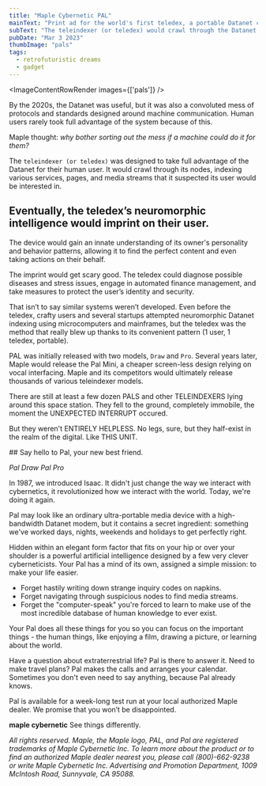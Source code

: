 ```yaml
---
title: "Maple Cybernetic PAL"
mainText: "Print ad for the world's first teledex, a portable Datanet communicator with an integrated artificial assistant."
subText: "The teleindexer (or teledex) would crawl through the Datanet, aggregating services, pages, and media streams that it suspected its user would be interested in."
pubDate: "Mar 3 2023"
thumbImage: "pals"
tags:
  - retrofuturistic dreams
  - gadget
---
```



<ImageContentRowRender 
  images={['pals']}
/>

  By the 2020s, the Datanet was useful, but it was also a convoluted mess of protocols and standards designed around machine communication. Human users rarely took full advantage of the system because of this.

  Maple thought: *why bother sorting out the mess if a machine could do it for them?*

  The `teleindexer (or teledex)` was designed to take full advantage of the Datanet for their human user. It would crawl through its nodes, indexing various services, pages, and media streams that it suspected its user would be interested in.

  ## Eventually, the teledex’s neuromorphic intelligence would imprint on their user.

   The device would gain an innate understanding of its owner's personality and behavior patterns, allowing it to find the perfect content and even taking actions on their behalf.

  The imprint would get scary good. The teledex could diagnose possible diseases and stress issues, engage in automated finance management, and take measures to protect the user’s identity and security.

  That isn’t to say similar systems weren’t developed. Even before the teledex, crafty users and several startups attempted neuromorphic Datanet indexing using microcomputers and mainframes, but the teledex was the method that really blew up thanks to its convenient pattern (1 user, 1 teledex, portable).

  PAL was initially released with two models, `Draw` and `Pro`. Several years later, Maple would release the Pal Mini, a cheaper screen-less design relying on vocal interfacing. Maple and its competitors would ultimately release thousands of various teleindexer models.

  <QuoteContentRowRender author={AuthorUniserve} left >
There are still at least a few dozen PALS and other TELEINDEXERS lying around this space station. They fell to the ground, completely immobile, the moment the UNEXPECTED INTERRUPT occured.

But they weren't ENTIRELY HELPLESS. No legs, sure, but they half-exist in the realm of the digital. Like THIS UNIT.
</QuoteContentRowRender>

<QuoteContentRowRender author={AuthorCAN} transcription>
## Say hello to Pal, your new best friend.

*Pal Draw   Pal Pro*

In 1987, we introduced Isaac. It didn't just change the way we interact with cybernetics, it revolutionized how we interact with the world. Today, we're doing it again.

Pal may look like an ordinary ultra-portable media device with a high-bandwidth Datanet modem, but it contains a secret ingredient: something we've worked days, nights, weekends and holidays to get perfectly right.

Hidden within an elegant form factor that fits on your hip or over your shoulder is a powerful artificial intelligence designed by a few very clever cyberneticists. Your Pal has a mind of its own, assigned a simple mission: to make your life easier.

- Forget hastily writing down strange inquiry codes on napkins.
- Forget navigating through suspicious nodes to find media streams.
- Forget the "computer-speak" you're forced to learn to make use of the most incredible database of human knowledge to ever exist.

Your Pal does all these things for you so you can focus on the important things - the human things, like enjoying a film, drawing a picture, or learning about the world.

Have a question about extraterrestrial life? Pal is there to answer it. Need to make travel plans? Pal makes the calls and arranges your calendar. Sometimes you don't even need to say anything, because Pal already knows.

Pal is available for a week-long test run at your local authorized Maple dealer. We promise that you won’t be disappointed.

**maple cybernetic**
See things differently.

*All rights reserved. Maple, the Maple logo, PAL, and Pal are registered trademarks of Maple Cybernetic Inc. To learn more about the product or to find an authorized Maple dealer nearest you, please call (800)-662-9238 or write Maple Cybernetic Inc. Advertising and Promotion Department, 1009 McIntosh Road, Sunnyvale, CA 95088.*
</QuoteContentRowRender>